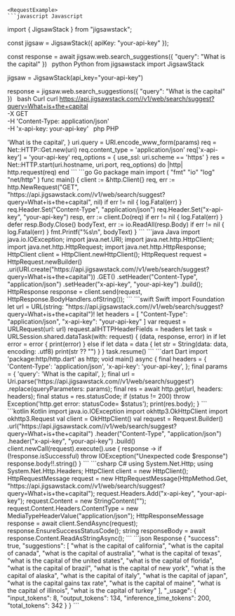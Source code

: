 
    <RequestExample>
    ```javascript Javascript
import { JigsawStack } from "jigsawstack";

const jigsaw = JigsawStack({ apiKey: "your-api-key" });

const response = await jigsaw.web.search_suggestions({
      "query": "What is the capital"
})
    ```
    ```python Python
from jigsawstack import JigsawStack

jigsaw = JigsawStack(api_key="your-api-key")

response = jigsaw.web.search_suggestions({
      "query": "What is the capital"
})
    ```
    ```bash Curl
curl https://api.jigsawstack.com//v1/web/search/suggest?query=What+is+the+capital \
 -X GET \
 -H 'Content-Type: application/json' \
 -H 'x-api-key: your-api-key'
    ```
    ```php PHP
<?php
$ch = curl_init();
curl_setopt($ch, CURLOPT_URL, 'https://api.jigsawstack.com//v1/web/search/suggest?query=What+is+the+capital');
curl_setopt($ch, CURLOPT_RETURNTRANSFER, true);
curl_setopt($ch, CURLOPT_CUSTOMREQUEST, 'GET');
curl_setopt($ch, CURLOPT_HTTPHEADER, [
    'Content-Type: application/json',
    'x-api-key: your-api-key',
]);

$response = curl_exec($ch);

curl_close($ch);

    ```
    ```ruby Ruby
require 'net/http'

uri = URI('https://api.jigsawstack.com//v1/web/search/suggest')
params = {
  :query => 'What is the capital',
}
uri.query = URI.encode_www_form(params)

req = Net::HTTP::Get.new(uri)
req.content_type = 'application/json'
req['x-api-key'] = 'your-api-key'

req_options = {
  use_ssl: uri.scheme == 'https'
}
res = Net::HTTP.start(uri.hostname, uri.port, req_options) do |http|
  http.request(req)
end

    ```
    ```go Go
package main

import (
	"fmt"
	"io"
	"log"
	"net/http"
)

func main() {
	client := &http.Client{}
	req, err := http.NewRequest("GET", "https://api.jigsawstack.com//v1/web/search/suggest?query=What+is+the+capital", nil)
	if err != nil {
		log.Fatal(err)
	}
	req.Header.Set("Content-Type", "application/json")
	req.Header.Set("x-api-key", "your-api-key")
	resp, err := client.Do(req)
	if err != nil {
		log.Fatal(err)
	}
	defer resp.Body.Close()
	bodyText, err := io.ReadAll(resp.Body)
	if err != nil {
		log.Fatal(err)
	}
	fmt.Printf("%s\n", bodyText)
}

    ```
    ```java Java
import java.io.IOException;
import java.net.URI;
import java.net.http.HttpClient;
import java.net.http.HttpRequest;
import java.net.http.HttpResponse;

HttpClient client = HttpClient.newHttpClient();

HttpRequest request = HttpRequest.newBuilder()
    .uri(URI.create("https://api.jigsawstack.com//v1/web/search/suggest?query=What+is+the+capital"))
    .GET()
    .setHeader("Content-Type", "application/json")
    .setHeader("x-api-key", "your-api-key")
    .build();

HttpResponse<String> response = client.send(request, HttpResponse.BodyHandlers.ofString());

    ```
    ```swift Swift
import Foundation

let url = URL(string: "https://api.jigsawstack.com//v1/web/search/suggest?query=What+is+the+capital")!
let headers = [
    "Content-Type": "application/json",
    "x-api-key": "your-api-key"
]

var request = URLRequest(url: url)
request.allHTTPHeaderFields = headers

let task = URLSession.shared.dataTask(with: request) { (data, response, error) in
    if let error = error {
        print(error)
    } else if let data = data {
        let str = String(data: data, encoding: .utf8)
        print(str ?? "")
    }
}

task.resume()

    ```
    ```dart Dart
import 'package:http/http.dart' as http;

void main() async {
  final headers = {
    'Content-Type': 'application/json',
    'x-api-key': 'your-api-key',
  };

  final params = {
    'query': 'What is the capital',
  };

  final url = Uri.parse('https://api.jigsawstack.com//v1/web/search/suggest')
      .replace(queryParameters: params);

  final res = await http.get(url, headers: headers);
  final status = res.statusCode;
  if (status != 200) throw Exception('http.get error: statusCode= $status');

  print(res.body);
}

    ```
    ```kotlin Kotlin
import java.io.IOException
import okhttp3.OkHttpClient
import okhttp3.Request

val client = OkHttpClient()

val request = Request.Builder()
  .url("https://api.jigsawstack.com//v1/web/search/suggest?query=What+is+the+capital")
  .header("Content-Type", "application/json")
  .header("x-api-key", "your-api-key")
  .build()

client.newCall(request).execute().use { response ->
  if (!response.isSuccessful) throw IOException("Unexpected code $response")
  response.body!!.string()
}

    ```
    ```csharp C#
using System.Net.Http;
using System.Net.Http.Headers;

HttpClient client = new HttpClient();

HttpRequestMessage request = new HttpRequestMessage(HttpMethod.Get, "https://api.jigsawstack.com//v1/web/search/suggest?query=What+is+the+capital");

request.Headers.Add("x-api-key", "your-api-key");

request.Content = new StringContent("");
request.Content.Headers.ContentType = new MediaTypeHeaderValue("application/json");

HttpResponseMessage response = await client.SendAsync(request);
response.EnsureSuccessStatusCode();
string responseBody = await response.Content.ReadAsStringAsync();

    ```
    </RequestExample>
    <ResponseExample>
    ```json Response
{
      "success": true,
      "suggestions": [
            "what is the capital of california",
            "what is the capital of canada",
            "what is the capital of australia",
            "what is the capital of texas",
            "what is the capital of the united states",
            "what is the capital of florida",
            "what is the capital of brazil",
            "what is the capital of new york",
            "what is the capital of alaska",
            "what is the capital of italy",
            "what is the capital of japan",
            "what is the capital gains tax rate",
            "what is the capital of maine",
            "what is the capital of illinois",
            "what is the capital of turkey"
      ],
      "_usage": {
            "input_tokens": 8,
            "output_tokens": 134,
            "inference_time_tokens": 200,
            "total_tokens": 342
      }
}
    ```
    </ResponseExample>
    
    
